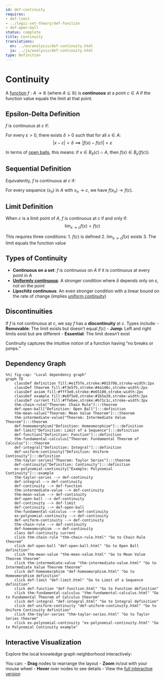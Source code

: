 ```yaml
---
id: def-continuity
requires:
- def-limit
- ../logic-set-theory/def-function
- def-open-ball
status: complete
title: Continuity
translations:
  en: ../en/analysis/def-continuity.html
  ja: ../ja/analysis/def-continuity.html
type: Definition
---
```


# Continuity {#def-continuity}

A [function](../logic-set-theory/def-function.qmd) $f: A \to \mathbb{R}$ (where $A \subseteq \mathbb{R}$) is **continuous** at a point $c \in A$ if the function value equals the limit at that point.

## Epsilon-Delta Definition

$f$ is continuous at $c$ if:

For every $\varepsilon > 0$, there exists $\delta > 0$ such that for all $x \in A$:
$$|x - c| < \delta \implies |f(x) - f(c)| < \varepsilon$$

In terms of [open balls](def-open-ball.qmd), this means: if $x \in B_\delta(c) \cap A$, then $f(x) \in B_\varepsilon(f(c))$.

## Sequential Definition

Equivalently, $f$ is continuous at $c$ if:

For every sequence $(x_n)$ in $A$ with $x_n \to c$, we have $f(x_n) \to f(c)$.

## Limit Definition

When $c$ is a limit point of $A$, $f$ is continuous at $c$ if and only if:
$$\lim_{x \to c} f(x) = f(c)$$

This requires three conditions:
1. $f(c)$ is defined
2. $\lim_{x \to c} f(x)$ exists
3. The limit equals the function value

## Types of Continuity

- **Continuous on a set**: $f$ is continuous on $A$ if it is continuous at every point in $A$
- **[Uniformly continuous](def-uniform-continuity.qmd)**: A stronger condition where $\delta$ depends only on $\varepsilon$, not on the point
- **Lipschitz continuous**: An even stronger condition with a linear bound on the rate of change (implies [uniform continuity](def-uniform-continuity.qmd))

## Discontinuities

If $f$ is not continuous at $c$, we say $f$ has a **discontinuity** at $c$. Types include:
- **Removable**: The limit exists but doesn't equal $f(c)$
- **Jump**: Left and right limits exist but are different
- **Essential**: The limit doesn't exist

Continuity captures the intuitive notion of a function having "no breaks or jumps."

## Dependency Graph

```mermaid
%%| fig-cap: "Local dependency graph"
graph TD
    classDef definition fill:#e1f5fe,stroke:#01579b,stroke-width:2px
    classDef theorem fill:#f3e5f5,stroke:#4a148c,stroke-width:2px
    classDef axiom fill:#fff3e0,stroke:#e65100,stroke-width:2px
    classDef example fill:#e8f5e9,stroke:#1b5e20,stroke-width:2px
    classDef current fill:#ffebee,stroke:#b71c1c,stroke-width:3px
    thm-chain-rule["Theorem: Chain Rule"]:::theorem
    def-open-ball["Definition: Open Ball"]:::definition
    thm-mean-value["Theorem: Mean Value Theorem"]:::theorem
    thm-intermediate-value["Theorem: Intermediate Value Theorem"]:::theorem
    def-homeomorphism["Definition: Homeomorphism"]:::definition
    def-limit["Definition: Limit of a Sequence"]:::definition
    def-function["Definition: Function"]:::definition
    thm-fundamental-calculus["Theorem: Fundamental Theorem of Calculus"]:::theorem
    def-integral["Definition: Integral"]:::definition
    def-uniform-continuity["Definition: Uniform Continuity"]:::definition
    thm-taylor-series["Theorem: Taylor Series"]:::theorem
    def-continuity["Definition: Continuity"]:::definition
    ex-polynomial-continuity["Example: Polynomial Continuity"]:::example
    thm-taylor-series --> def-continuity
    def-integral --> def-continuity
    def-continuity --> def-function
    thm-intermediate-value --> def-continuity
    thm-mean-value --> def-continuity
    def-open-ball --> def-continuity
    def-continuity --> def-limit
    def-continuity --> def-open-ball
    thm-fundamental-calculus --> def-continuity
    ex-polynomial-continuity --> def-continuity
    def-uniform-continuity --> def-continuity
    thm-chain-rule --> def-continuity
    def-homeomorphism --> def-continuity
    class def-continuity current
    click thm-chain-rule "thm-chain-rule.html" "Go to Chain Rule theorem"
    click def-open-ball "def-open-ball.html" "Go to Open Ball definition"
    click thm-mean-value "thm-mean-value.html" "Go to Mean Value Theorem theorem"
    click thm-intermediate-value "thm-intermediate-value.html" "Go to Intermediate Value Theorem theorem"
    click def-homeomorphism "def-homeomorphism.html" "Go to Homeomorphism definition"
    click def-limit "def-limit.html" "Go to Limit of a Sequence definition"
    click def-function "def-function.html" "Go to Function definition"
    click thm-fundamental-calculus "thm-fundamental-calculus.html" "Go to Fundamental Theorem of Calculus theorem"
    click def-integral "def-integral.html" "Go to Integral definition"
    click def-uniform-continuity "def-uniform-continuity.html" "Go to Uniform Continuity definition"
    click thm-taylor-series "thm-taylor-series.html" "Go to Taylor Series theorem"
    click ex-polynomial-continuity "ex-polynomial-continuity.html" "Go to Polynomial Continuity example"
```

## Interactive Visualization

Explore the local knowledge graph neighborhood interactively:

::: {.graph-viz data-id="def-continuity" data-width="700" data-height="500"}
:::

You can:
- **Drag** nodes to rearrange the layout
- **Zoom** in/out with your mouse wheel
- **Hover** over nodes to see details
- View the [full interactive version](../../output/interactive/en/def-continuity.html){target="_blank"}
